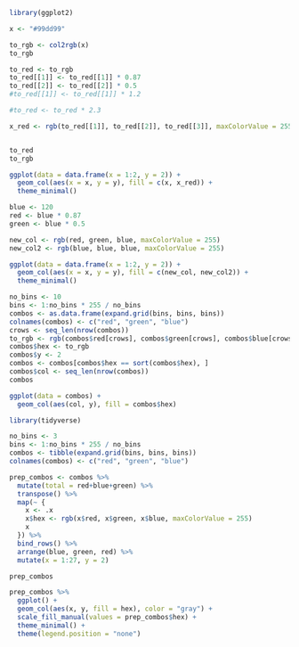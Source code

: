 ```r
library(ggplot2)

x <- "#99dd99"

to_rgb <- col2rgb(x)
to_rgb
```


```r
to_red <- to_rgb
to_red[[1]] <- to_red[[1]] * 0.87
to_red[[2]] <- to_red[[2]] * 0.5
#to_red[[1]] <- to_red[[1]] * 1.2

#to_red <- to_red * 2.3

x_red <- rgb(to_red[[1]], to_red[[2]], to_red[[3]], maxColorValue = 255)


to_red 
to_rgb

ggplot(data = data.frame(x = 1:2, y = 2)) +
  geom_col(aes(x = x, y = y), fill = c(x, x_red)) + 
  theme_minimal()

```

```r
blue <- 120
red <- blue * 0.87
green <- blue * 0.5

new_col <- rgb(red, green, blue, maxColorValue = 255)
new_col2 <- rgb(blue, blue, blue, maxColorValue = 255)

ggplot(data = data.frame(x = 1:2, y = 2)) +
  geom_col(aes(x = x, y = y), fill = c(new_col, new_col2)) + 
  theme_minimal()
```

```r
no_bins <- 10
bins <- 1:no_bins * 255 / no_bins
combos <- as.data.frame(expand.grid(bins, bins, bins))
colnames(combos) <- c("red", "green", "blue")
crows <- seq_len(nrow(combos))
to_rgb <- rgb(combos$red[crows], combos$green[crows], combos$blue[crows], maxColorValue = 255)
combos$hex <- to_rgb
combos$y <- 2
combos <- combos[combos$hex == sort(combos$hex), ]
combos$col <- seq_len(nrow(combos))
combos
```


```r
ggplot(data = combos) +
  geom_col(aes(col, y), fill = combos$hex)
```
```r
library(tidyverse)

no_bins <- 3
bins <- 1:no_bins * 255 / no_bins
combos <- tibble(expand.grid(bins, bins, bins))
colnames(combos) <- c("red", "green", "blue")

prep_combos <- combos %>% 
  mutate(total = red+blue+green) %>% 
  transpose() %>% 
  map(~ {
    x <- .x
    x$hex <- rgb(x$red, x$green, x$blue, maxColorValue = 255)
    x
  }) %>% 
  bind_rows() %>% 
  arrange(blue, green, red) %>% 
  mutate(x = 1:27, y = 2)

prep_combos

prep_combos %>% 
  ggplot() +
  geom_col(aes(x, y, fill = hex), color = "gray") +
  scale_fill_manual(values = prep_combos$hex) +
  theme_minimal() +
  theme(legend.position = "none") 
```





